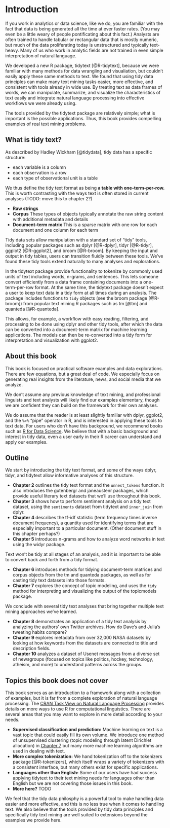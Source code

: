 # Introduction {#intro}

If you work in analytics or data science, like we do, you are familiar with the fact that data is being generated all the time at ever faster rates. (You may even be a little weary of people pontificating about this fact.) Analysts are often trained to handle tabular or rectangular data that is mostly numeric, but much of the data proliferating today is unstructured and typically text-heavy. Many of us who work in analytic fields are not trained in even simple interpretation of natural language.

We developed a new R package, tidytext [@R-tidytext], because we were familiar with many methods for data wrangling and visualiation, but couldn't easily apply these same methods to text. We found that using tidy data principles can make many text mining tasks easier, more effective, and consistent with tools already in wide use. By treating text as data frames of words, we can manipulate, summarize, and visualize the characteristics of text easily and integrate natural language processing into effective workflows we were already using.

The tools provided by the tidytext package are relatively simple; what is important is the possible applications. Thus, this book provides compelling examples of real text mining problems.

## What is tidy text?

As described by Hadley Wickham [@tidydata], tidy data has a specific structure:

* each variable is a column
* each observation is a row
* each type of observational unit is a table

We thus define the tidy text format as being **a table with one-term-per-row.** This is worth contrasting with the ways text is often stored in current analyses (TODO: move this to chapter 2?)

* **Raw strings**
* **Corpus** These types of objects typically annotate the raw string content with additional metadata and details
* **Document-term matrix** This is a sparse matrix with one row for each document and one column for each term

Tidy data sets allow manipulation with a standard set of "tidy" tools, including popular packages such as dplyr [@R-dplyr], tidyr [@R-tidyr], ggplot2 [@R-ggplot2], and broom [@R-broom]. By keeping the input and output in tidy tables, users can transition fluidly between these tools. We've found these tidy tools extend naturally to many analyses and explorations.

In the tidytext package provide functionality to tokenize by commonly used units of text including words, n-grams, and sentences. This lets someone convert efficiently from a data frame containing documents into a one-term-per-row format. At the same time, the tidytext package doesn't expect a user to keep text data in a tidy form at all times during an analysis. The package includes functions to `tidy` objects (see the broom package [@R-broom]) from popular text mining R packages such as tm [@tm] and quanteda [@R-quanteda].

This allows, for example, a workflow with easy reading, filtering, and processing to be done using dplyr and other tidy tools, after which the data can be converted into a document-term matrix for machine learning applications. The models can then be re-converted into a tidy form for interpretation and visualization with ggplot2.

## About this book

This book is focused on practical software examples and data explorations. There are few equations, but a great deal of code. We especially focus on generating real insights from the literature, news, and social media that we analyze.

We don't assume any previous knowledge of text mining, and professional linguists and text analysts will likely find our examples elementary, though we are confident they can build on the framework for their own analyses.

We do assume that the reader is at least slightly familiar with dplyr, ggplot2, and the `%>%` "pipe" operator in R, and is interested in applying these tools to text data. For users who don't have this background, we recommend books such as [R for Data Science](http://r4ds.had.co.nz/). We believe that with a basic background and interest in tidy data, even a user early in their R career can understand and apply our examples.

## Outline

We start by introducing the tidy text format, and some of the ways dplyr, tidyr, and tidytext allow informative analyses of this structure.

* **Chapter 2** outlines the tidy text format and the `unnest_tokens` function. It also introduces the gutenbergr and janeaustenr packages, which provide useful literary text datasets that we'll use throughout this book.
* **Chapter 3** shows how to perform sentiment analysis on a tidy text dataset, using the `sentiments` dataset from tidytext and `inner_join` from dplyr.
* **Chapter 4** describes the tf-idf statistic (term frequency times inverse document frequency), a quantity used for identifying terms that are especially important to a particular document. (Other document stuff in this chapter perhaps?)
* **Chapter 5** introduces n-grams and how to analyze word networks in text using the widyr package.

Text won't be tidy at all stages of an analysis, and it is important to be able to convert back and forth from a tidy format.

* **Chapter 6** introduces methods for tidying document-term matrices and corpus objects from the tm and quanteda packages, as well as for casting tidy text datasets into those formats.
* **Chapter 7** explores the concept of topic modeling, and uses the `tidy` method for interpreting and visualizing the output of the topicmodels package. 

We conclude with several tidy text analyses that bring together multiple text mining approaches we've learned.

* **Chapter 8** demonstrates an application of a tidy text analysis by analyzing the authors' own Twitter archives. How do Dave's and Julia's tweeting habits compare?
* **Chapter 9** explores metadata from over 32,000 NASA datasets by looking at how keywords from the datasets are connected to title and description fields.
* **Chapter 10** analyzes a dataset of Usenet messages from a diverse set of newsgroups (focused on topics like politics, hockey, technology, atheism, and more) to understand patterns across the groups.

## Topics this book does not cover

This book serves as an introduction to a framework along with a collection of examples, but it is far from a complete exploration of natural language processing. The [CRAN Task View on Natural Language Processing](https://cran.r-project.org/web/views/NaturalLanguageProcessing.html) provides details on more ways to use R for computational linguistics. There are several areas that you may want to explore in more detail according to your needs.

* **Supervised classification and prediction:** Machine learning on text is a vast topic that could easily fill its own volume. We introduce one method of unsupervised clustering (topic modeling through latent Dirichlet allocation) in [Chapter 7](topicmodeling.html) but many more machine learning algorithms are used in dealing with text.
* **More complex tokenization:** We hand tokenization off to the tokenizers package [@R-tokenizers], which itself wraps a variety of tokenizers with a consistent interface, but many others exist for specific applications.
* **Languages other than English:** Some of our users have had success applying tidytext to their text mining needs for languages other than English but we are not covering those issues in this book.
* **More here?** TODO

We feel that the tidy data philosphy is a powerful tool to make handling data easier and more effective, and this is no less true when it comes to handling text. We also believe that the tools provided by tidy data principles and specifically tidy text mining are well suited to extensions beyond the examples we provide here.
